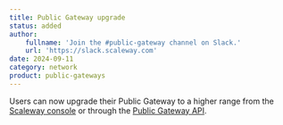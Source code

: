 ```yaml
---
title: Public Gateway upgrade
status: added
author:
    fullname: 'Join the #public-gateway channel on Slack.'
    url: 'https://slack.scaleway.com'
date: 2024-09-11
category: network
product: public-gateways
---
```


Users can now upgrade their Public Gateway to a higher range from the [Scaleway console](https://account.scaleway.com/?service=elements) or through the [Public Gateway API](https://www.scaleway.com/en/developers/api/public-gateway/).

